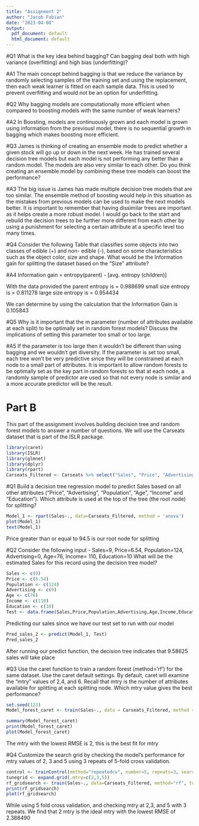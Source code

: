 ```yaml
---
title: "Assignment 2"
author: "Jacob Fabian"
date: "2023-04-08"
output:
  pdf_document: default
  html_document: default
---
```


#Q1
What  is  the  key  idea  behind  bagging?  Can  bagging  deal  both  with  high  variance (overfitting) and high bias (underfitting)?

#A1
The main concept behind bagging is that we reduce the variance by randomly selecting samples of the training set and using the replacement, then each weak learner is fitted on each sample data. This is used to prevent overfitting and would not be an option for underfitting.

#Q2
Why bagging models are computationally more efficient when compared to boosting 
models with the same number of weak learners?

#A2
In Boosting, models are continuously grown and each model is grown using information from the previousl model, there is no sequential growth in bagging which makes boosting more efficient. 

#Q3
James is thinking of creating an ensemble mode to predict whether a given stock will go up or down in the next week. He has trained several decision tree models but each model is not performing any better than a random model. The models are also very similar to each other. Do you think creating an ensemble model by combining these tree models can boost the performance?

#A3
The big issue is James has made multiple decision tree models that are too similar. The ensemble method of boosting would help in this situation as the mistakes from previous models can be used to make the next models better. It is important to remember that having dissimilar trees are important as it helps create a more robust model. I would go back to the start and rebuild the decision trees to be further more different from each other by using a punishment for selecting a certain attribute at a specific level too many times. 

#Q4
Consider the following Table that classifies some objects into two classes of edible (+) and non- edible (-), based on some characteristics such as the object color, size and shape. What would be the Information gain for splitting the dataset based on the “Size” attribute? 

#A4
Information gain = entropy(parent) - [avg. entropy (children)]

With the data provided the
parent entropy is = 0.988699
small size entropy is = 0.811278
large size entropy is = 0.954434

We can determine by using the calculation that the Information Gain is 0.105843

#Q5
Why is it important that the m parameter (number of attributes available at each split) to be optimally set in random forest models? Discuss the implications of setting this parameter too small or too large.

#A5
If the parameter is too large then it wouldn't be different than using bagging and we wouldn't get diversity. If the parameter is set too small, each tree won't be very predictive since they will be constrained at each node to a small part of attributes. It is important to allow random forests to be optimally set as the key part in random forests so that at each node, a randomly sample of predictor are used so that not every node is similar and a more accurate predictor will be the result.

# Part B
This part of the assignment involves building decision tree and random forest models to answer a number of questions. We will use the Carseats dataset that is part of the ISLR package. 

```r
library(caret)
library(ISLR)
library(glmnet)
library(dplyr)
library(rpart)
Carseats_Filtered <- Carseats %>% select("Sales", "Price", "Advertising", "Population", "Age", "Income", "Education")
```

#Q1
Build  a  decision  tree  regression  model  to  predict  Sales  based  on  all  other attributes ("Price", "Advertising", "Population", "Age", "Income" and "Education").  Which attribute is used at the top of the tree (the root node) for splitting?

```r
Model_1 <- rpart(Sales~., data=Carseats_Filtered, method = 'anova')
plot(Model_1)
text(Model_1)
```
Price greater than or equal to 94.5 is our root node for splitting

#Q2
Consider the following input - Sales=9, Price=6.54, Population=124, Advertising=0, Age=76, Income= 110, Education=10 What will be the estimated Sales for this record using the decision tree model?

```r
Sales <- c(9)
Price <- c(6.54)
Population <- c(124)
Advertising <- c(0)
Age <- c(76)
Income <- c(110)
Education <- c(10)
Test <- data.frame(Sales,Price,Population,Advertising,Age,Income,Education)
```


Predicting our sales since we have our test set to run with our model


```r
Pred_sales_2 <- predict(Model_1, Test)
Pred_sales_2
```

After running our predict function, the decision tree indicates that 9.58625 sales will take place

#Q3
Use the caret function to train a random forest (method=’rf’) for the same dataset. Use the caret default settings. By default, caret will examine the “mtry” values of 2,4, and 6. Recall that mtry is the number of attributes available for splitting at each splitting node. Which mtry value gives the best performance?


```r
set.seed(123)
Model_forest_caret <- train(Sales~., data = Carseats_Filtered, method = 'rf')
```

```r
summary(Model_forest_caret)
print(Model_forest_caret)
plot(Model_forest_caret)
```


The mtry with the lowest RMSE is 2, this is the best fit for mtry 

#Q4
Customize the search grid by checking the model’s performance for mtry values of 2, 
3 and 5 using 3 repeats of 5-fold cross validation.



```r
control <- trainControl(method="repeatedcv", number=5, repeats=3, search="grid")
tunegrid <- expand.grid(.mtry=c(2,3,5))
rf_gridsearch <- train(Sales~., data=Carseats_Filtered, method="rf", tuneGrid=tunegrid,trControl=control)
print(rf_gridsearch)
plot(rf_gridsearch)
```

While using 5 fold cross validation, and checking mtry at 2,3, and 5 with 3 repeats. We find that 2 mtry is the ideal mtry with the lowest RMSE of 2.388490 
